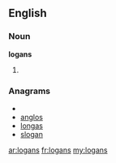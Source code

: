 ==English==

===Noun===
'''logans'''

# {{plural of|[[logan]]}}

===Anagrams===
* {{alphagram|aglnos}}
* [[anglos#English|anglos]]
* [[longas#English|longas]]
* [[slogan#English|slogan]]

[[ar:logans]]
[[fr:logans]]
[[my:logans]]